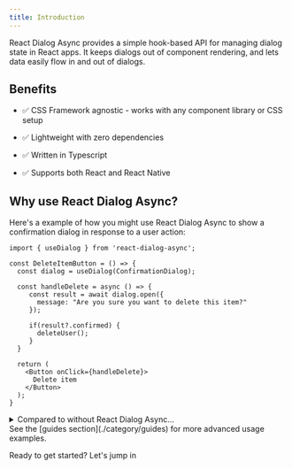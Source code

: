 ```yaml
---
title: Introduction
---
```



React Dialog Async provides a simple hook-based API for managing dialog state in React apps.
It keeps dialogs out of component rendering, and lets data easily flow in and out of dialogs.

## Benefits

* ✅ CSS Framework agnostic - works with any component library or CSS setup

* ✅ Lightweight with zero dependencies

* ✅ Written in Typescript

* ✅ Supports both React and React Native

## Why use React Dialog Async?

Here's a example of how you might use React Dialog Async to show a confirmation dialog in response to a user action:

```tsx
import { useDialog } from 'react-dialog-async';

const DeleteItemButton = () => {
  const dialog = useDialog(ConfirmationDialog);

  const handleDelete = async () => {
     const result = await dialog.open({
       message: "Are you sure you want to delete this item?"
     });

     if(result?.confirmed) {
       deleteUser();
     }
  }

  return (
    <Button onClick={handleDelete}>
      Delete item
    </Button>
  );
}
```

<details>
<summary>Compared to without React Dialog Async...</summary>

```tsx
const DeleteItemButton = () => {

  const [isDialogOpen, setIsDialogOpen] = useState(false);

  const handleCancel = () => {
    setIsDialogOpen(false);
  }

  const handleConfirm = () => {
    setIsDialogOpen(false);
    deleteUser();
  }

  return (
    <>
      <Button onClick={() => setIsDialogOpen(true)}>
        Delete item
      </Button>
      <ConfirmationDialog
        message={"Are you sure you want to delete this item?"}
        open={isDialogOpen}
        onCancel={handleCancel}
        onConfirm={handleConfirm}
      />
    </>
  );
}
```

</details>

<Aside type="tip">
See the [guides section](./category/guides) for more advanced usage examples.
</Aside>

Ready to get started? Let's jump in
